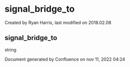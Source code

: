 
# signal_bridge_to 

 Created by  Ryan Harris, last modified on 2018.02.08

## signal_bridge_to

string

Document generated by Confluence on nov 11, 2022 04:24
